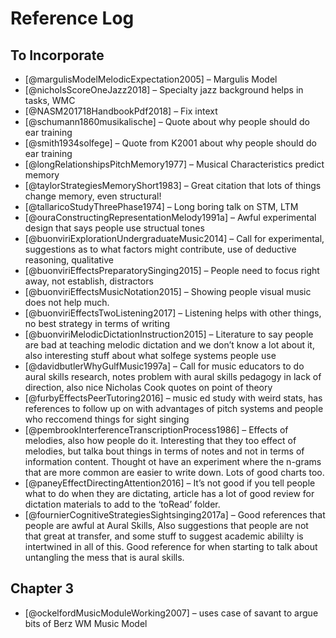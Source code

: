 # Reference Log 

## To Incorporate

* [@margulisModelMelodicExpectation2005] -- Margulis Model 
* [@nicholsScoreOneJazz2018] -- Specialty jazz background helps in tasks, WMC
* [@NASM201718HandbookPdf2018] -- Fix intext
* [@schumann1860musikalische] -- Quote about why people should do ear training
* [@smith1934solfege] -- Quote from K2001 about why people should do ear training
* [@longRelationshipsPitchMemory1977] -- Musical Characteristics predict memory
* [@taylorStrategiesMemoryShort1983] -- Great citation that lots of things change memory, even structural! 
* [@tallaricoStudyThreePhase1974] -- Long boring talk on STM, LTM
* [@ouraConstructingRepresentationMelody1991a] -- Awful experimental design that says people use structual tones
* [@buonviriExplorationUndergraduateMusic2014] -- Call for experimental, suggestions as to what factors might contribute, use of deductive reasoning, qualitative
* [@buonviriEffectsPreparatorySinging2015] -- People need to focus right away, not establish, distractors
* [@buonviriEffectsMusicNotation2015] -- Showing people visual music does not help much.
* [@buonviriEffectsTwoListening2017] -- Listening helps with other things, no best strategy in terms of writing
* [@buonviriMelodicDictationInstruction2015] -- Literature to say people are bad at teaching melodic dictation and we don't know a lot about it, also interesting stuff about what solfege systems people use
* [@davidbutlerWhyGulfMusic1997a] -- Call for music educators to do aural skills research, notes problem with aural skills pedagogy in lack of direction, also nice Nicholas Cook quotes on point of theory
* [@furbyEffectsPeerTutoring2016] -- music ed study with weird stats, has references to follow up on with advantages of pitch systems and people who reccomend things for sight singing
* [@pembrookInterferenceTranscriptionProcess1986] -- Effects of melodies, also how people do it. Interesting that they too effect of melodies, but talka bout things in terms of notes and not in terms of information content. Thought ot have an experiment where the n-grams that are more common are easier to write down. Lots of good charts too. 
* [@paneyEffectDirectingAttention2016] -- It's not good if you tell people what to do when they are dictating, article has a lot of good review for dictation materials to add to the 'toRead' folder.
* [@fournierCognitiveStrategiesSightsinging2017a] -- Good references that people are awful at Aural Skills, Also suggestions that people are not that great at transfer, and some stuff to suggest academic abililty is intertwined in all of this. Good reference for when starting to talk about untangling the mess that is aural skills. 

## Chapter 3

* [@ockelfordMusicModuleWorking2007] -- uses case of savant to argue bits of Berz WM Music Model

